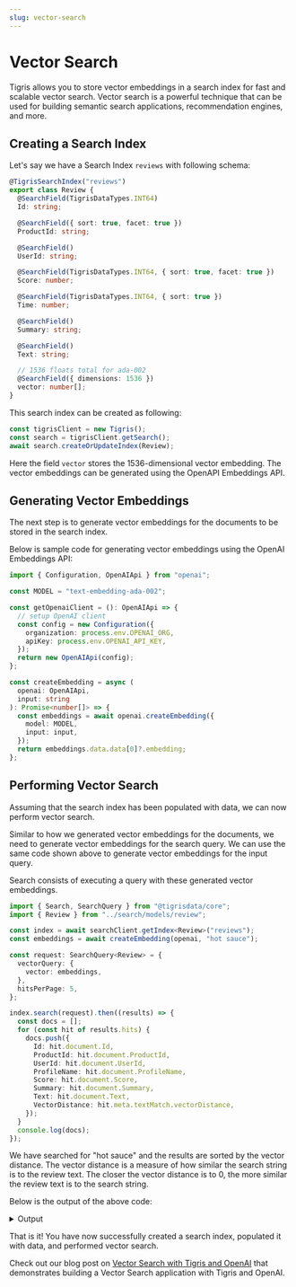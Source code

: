 ```yaml
---
slug: vector-search
---
```



# Vector Search

Tigris allows you to store vector embeddings in a search index for fast and scalable vector search.
Vector search is a powerful technique that can be used for building semantic search
applications, recommendation engines, and more.

## Creating a Search Index

Let's say we have a Search Index `reviews` with following schema:

```ts
@TigrisSearchIndex("reviews")
export class Review {
  @SearchField(TigrisDataTypes.INT64)
  Id: string;

  @SearchField({ sort: true, facet: true })
  ProductId: string;

  @SearchField()
  UserId: string;

  @SearchField(TigrisDataTypes.INT64, { sort: true, facet: true })
  Score: number;

  @SearchField(TigrisDataTypes.INT64, { sort: true })
  Time: number;

  @SearchField()
  Summary: string;

  @SearchField()
  Text: string;

  // 1536 floats total for ada-002
  @SearchField({ dimensions: 1536 })
  vector: number[];
}
```

This search index can be created as following:

```ts
const tigrisClient = new Tigris();
const search = tigrisClient.getSearch();
await search.createOrUpdateIndex(Review);
```

Here the field `vector` stores the 1536-dimensional vector embedding. The vector embeddings can be generated
using the OpenAPI Embeddings API.

## Generating Vector Embeddings

The next step is to generate vector embeddings for the documents to be stored in the search index.

Below is sample code for generating vector embeddings using the OpenAI Embeddings API:

```ts
import { Configuration, OpenAIApi } from "openai";

const MODEL = "text-embedding-ada-002";

const getOpenaiClient = (): OpenAIApi => {
  // setup OpenAI client
  const config = new Configuration({
    organization: process.env.OPENAI_ORG,
    apiKey: process.env.OPENAI_API_KEY,
  });
  return new OpenAIApi(config);
};

const createEmbedding = async (
  openai: OpenAIApi,
  input: string
): Promise<number[]> => {
  const embeddings = await openai.createEmbedding({
    model: MODEL,
    input: input,
  });
  return embeddings.data.data[0]?.embedding;
};
```

## Performing Vector Search

Assuming that the search index has been populated with data, we can now perform vector search.

Similar to how we generated vector embeddings for the documents, we need to generate vector
embeddings for the search query. We can use the same code shown above to generate vector embeddings
for the input query.

Search consists of executing a query with these generated vector embeddings.

```ts
import { Search, SearchQuery } from "@tigrisdata/core";
import { Review } from "../search/models/review";

const index = await searchClient.getIndex<Review>("reviews");
const embeddings = await createEmbedding(openai, "hot sauce");

const request: SearchQuery<Review> = {
  vectorQuery: {
    vector: embeddings,
  },
  hitsPerPage: 5,
};

index.search(request).then((results) => {
  const docs = [];
  for (const hit of results.hits) {
    docs.push({
      Id: hit.document.Id,
      ProductId: hit.document.ProductId,
      UserId: hit.document.UserId,
      ProfileName: hit.document.ProfileName,
      Score: hit.document.Score,
      Summary: hit.document.Summary,
      Text: hit.document.Text,
      VectorDistance: hit.meta.textMatch.vectorDistance,
    });
  }
  console.log(docs);
});
```

We have searched for "hot sauce" and the results are sorted by the vector distance. The
vector distance is a measure of how similar the search string is to the review text. The
closer the vector distance is to 0, the more similar the review text is to the search
string.

Below is the output of the above code:

<details>
<summary>Output</summary>

```
[
  {
    "Id": 988,
    "ProductId": "B006F2NYI2",
    "UserId": "A36GDATSF85X7W",
    "ProfileName": "Matt Waz",
    "Score": 5,
    "Summary": "Awesome Sauce",
    "Text": "This hot sauce is one of my favorites. Its a perfect balance of tasty and spicy. You can smell the flavors immediately when you open the bottle. A mix of garlic, habanero, and other spices. I put this on everything and tend to go through one bottle a week. I highly recommend this to anyone who likes hot sauce.",
    "VectorDistance": 0.14292240142822266
  },
  {
    "Id": 995,
    "ProductId": "B006F2NYI2",
    "UserId": "A1T5CH6SHV989P",
    "ProfileName": "a biemold",
    "Score": 5,
    "Summary": "best hot sauce around",
    "Text": "absolutely love the habenaro sauce...use it on eggs, sandwiches most anything for a good kick! have watched the progessing popularity of theis homegrown product...have nothing but the highes accolades for the chef and the product..get out there and try it!",
    "VectorDistance": 0.14448332786560059
  },
  {
    "Id": 994,
    "ProductId": "B006F2NYI2",
    "UserId": "A1KFUVZ3BZ59R1",
    "ProfileName": "merplinger",
    "Score": 5,
    "Summary": "Best all around hot sauce",
    "Text": "So far I have had the habanero and the medium sauces and they were amazing. My fiance and I use them nearly daily and I just picked up 3 more. It goes really well on all sorts of dishes to add the extra kick.<br /><br />The sauce itself lasts a lot longer than it appears. It is thick and a bottle will last us a couple of weeks of heavy use. We love to use it for breakfast on eggs or in burritos and for dinners or soups for added spice.",
    "VectorDistance": 0.1463753581047058
  },
  {
    "Id": 998,
    "ProductId": "B006F2NYI2",
    "UserId": "A3G313KLWDG3PW",
    "ProfileName": "kefka82",
    "Score": 5,
    "Summary": "this sauce is the shiznit",
    "Text": "this sauce is so good with just about anything, i like adding it to asian food or anything with egg or noodles, it has a good burn with a strong flavor. im hoping to see some of the other flavors like the pineapple experiment on here soon. buy it you wont regret it",
    "VectorDistance": 0.1499418020248413
  },
  {
    "Id": 996,
    "ProductId": "B006F2NYI2",
    "UserId": "A1D3F6UI1RTXO0",
    "ProfileName": "Swopes",
    "Score": 5,
    "Summary": "Hot & Flavorful",
    "Text": "BLACK MARKET HOT SAUCE IS WONDERFUL.... My husband Loves this Habenero sauce, its very very flavorful with a nice kick to it. I in fact love the medium sauce- the taste is so yummy with a bit of zing behind it. We used it for everything and you can use it with any meal.<br /><br />I like the fact that there are so many different levels of spicyness. We love the medium & habenero. Kind of like a \"HIS & HERS package\". Thank you for your hard work guys! Keep up the hard work.",
    "VectorDistance": 0.15223878622055054
  }
]
```

</details>

That is it! You have now successfully created a search index, populated it with data, and performed vector
search.

Check out our blog post on [Vector Search with Tigris and OpenAI](https://www.tigrisdata.com/blog/vector-search-openai/)
that demonstrates building a Vector Search application with Tigris and OpenAI.
